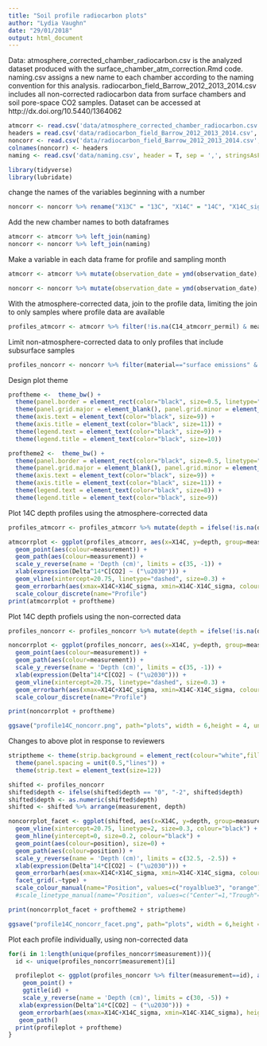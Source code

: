 ```yaml
---
title: "Soil profile radiocarbon plots"
author: "Lydia Vaughn"
date: "29/01/2018"
output: html_document
---
```


Data: atmosphere_corrected_chamber_radiocarbon.csv is the analyzed dataset produced with the surface_chamber_atm_correction.Rmd code.  naming.csv assigns a new name to each chamber according to the naming convention for this analysis. radiocarbon_field_Barrow_2012_2013_2014.csv includes all non-corrected radiocarbon data from surface chambers and soil pore-space CO2 samples.  Dataset can be accessed at http://dx.doi.org/10.5440/1364062
```r
atmcorr <- read.csv('data/atmosphere_corrected_chamber_radiocarbon.csv', header = T, sep = ',', stringsAsFactors = F)
headers = read.csv('data/radiocarbon_field_Barrow_2012_2013_2014.csv', skip = 5, header = F, nrows = 1, as.is = T)
noncorr <- read.csv('data/radiocarbon_field_Barrow_2012_2013_2014.csv', skip = 7, header = F, sep = ',', stringsAsFactors = F)
colnames(noncorr) <- headers
naming <- read.csv('data/naming.csv', header = T, sep = ',', stringsAsFactors = F)
```

```r
library(tidyverse)
library(lubridate)
```

change the names of the variables beginning with a number
```r
noncorr <- noncorr %>% rename("X13C" = "13C", "X14C" = "14C", "X14C_sigma" = "14C_sigma", "X14C_age" = "14C_age", "X14C_age_sigma" = "14C_age_sigma")
```

Add the new chamber names to both dataframes
```r
atmcorr <- atmcorr %>% left_join(naming)
noncorr <- noncorr %>% left_join(naming)
```

Make a variable in each data frame for profile and sampling month
```r
atmcorr <- atmcorr %>% mutate(observation_date = ymd(observation_date), month = format(observation_date, "%Y-%m"), measurement = paste(name, month)) 

noncorr <- noncorr %>% mutate(observation_date = ymd(observation_date), month = format(observation_date, "%Y-%m"), measurement = paste(name, month)) 
```

With the atmosphere-corrected data, join to the profile data, limiting the join to only samples where profile data are available
```r
profiles_atmcorr <- atmcorr %>% filter(!is.na(C14_atmcorr_permil) & measurement %in% noncorr[noncorr$material == "soil pore gas",]$measurement) %>% mutate(X14C = C14_atmcorr_permil, X14C_sigma = C14_atmcorr_permil_sd) %>% full_join(noncorr %>% filter(material == "soil pore gas"))
```

Limit non-atmosphere-corrected data to only profiles that include subsurface samples
```r
profiles_noncorr <- noncorr %>% filter(material=="surface emissions" & measurement %in% noncorr[noncorr$material == "soil pore gas",]$measurement) %>% full_join(noncorr %>% filter(material == "soil pore gas"))
```

Design plot theme
```r
proftheme <-  theme_bw() +
  theme(panel.border = element_rect(color="black", size=0.5, linetype="solid")) +
  theme(panel.grid.major = element_blank(), panel.grid.minor = element_blank(), panel.background = element_blank()) +
  theme(axis.text = element_text(color="black", size=9)) +
  theme(axis.title = element_text(color="black", size=11)) +
  theme(legend.text = element_text(color="black", size=9)) +
  theme(legend.title = element_text(color="black", size=10))

proftheme2 <-  theme_bw() +
  theme(panel.border = element_rect(color="black", size=0.5, linetype="solid")) +
  theme(panel.grid.major = element_blank(), panel.grid.minor = element_blank(), panel.background = element_blank()) +
  theme(axis.text = element_text(color="black", size=9)) +
  theme(axis.title = element_text(color="black", size=11)) +
  theme(legend.text = element_text(color="black", size=8)) +
  theme(legend.title = element_text(color="black", size=9))
```


Plot 14C depth profiles using the atmosphere-corrected data
```r
profiles_atmcorr <- profiles_atmcorr %>% mutate(depth = ifelse(!is.na(depth), depth, 0)) %>% arrange(measurement, depth)

atmcorrplot <- ggplot(profiles_atmcorr, aes(x=X14C, y=depth, group=measurement)) +
  geom_point(aes(colour=measurement)) +
  geom_path(aes(colour=measurement)) +
  scale_y_reverse(name = 'Depth (cm)', limits = c(35, -1)) +
  xlab(expression(Delta^14*C[CO2] ~ ("\u2030"))) +
  geom_vline(xintercept=20.75, linetype="dashed", size=0.3) +
  geom_errorbarh(aes(xmax=X14C+X14C_sigma, xmin=X14C-X14C_sigma, colour=measurement)) +
  scale_colour_discrete(name="Profile")  
print(atmcorrplot + proftheme)
```

Plot 14C depth profiels using the non-corrected data
```r
profiles_noncorr <- profiles_noncorr %>% mutate(depth = ifelse(!is.na(depth), depth, 0)) %>% arrange(measurement, depth)

noncorrplot <- ggplot(profiles_noncorr, aes(x=X14C, y=depth, group=measurement)) +
  geom_point(aes(colour=measurement)) +
  geom_path(aes(colour=measurement)) +
  scale_y_reverse(name = 'Depth (cm)', limits = c(35, -1)) +
  xlab(expression(Delta^14*C[CO2] ~ ("\u2030"))) +
  geom_vline(xintercept=20.75, linetype="dashed", size=0.3) +
  geom_errorbarh(aes(xmax=X14C+X14C_sigma, xmin=X14C-X14C_sigma, colour=measurement)) +
  scale_colour_discrete(name="Profile") 

print(noncorrplot + proftheme)

ggsave("profile14C_noncorr.png", path="plots", width = 6,height = 4, units="in", dpi = 300)
```

Changes to above plot in response to reviewers
```r
striptheme <- theme(strip.background = element_rect(colour="white",fill="white")) +
  theme(panel.spacing = unit(0.5,"lines")) +
  theme(strip.text = element_text(size=12))

shifted <- profiles_noncorr 
shifted$depth <- ifelse(shifted$depth == "0", "-2", shifted$depth)
shifted$depth <- as.numeric(shifted$depth)
shifted <- shifted %>% arrange(measurement, depth)

noncorrplot_facet <- ggplot(shifted, aes(x=X14C, y=depth, group=measurement)) +
  geom_vline(xintercept=20.75, linetype=2, size=0.3, colour="black") +
  geom_hline(yintercept=0, size=0.2, colour="black") +
  geom_point(aes(colour=position), size=0) +
  geom_path(aes(colour=position)) +
  scale_y_reverse(name = 'Depth (cm)', limits = c(32.5, -2.5)) +
  xlab(expression(Delta^14*C[CO2] ~ ("\u2030"))) +
  geom_errorbarh(aes(xmax=X14C+X14C_sigma, xmin=X14C-X14C_sigma, colour=position, height=0.7)) +
  facet_grid(.~type) +
  scale_colour_manual(name="Position", values=c("royalblue3", "orange")) 
  #scale_linetype_manual(name="Position", values=c("Center"=1,"Trough"=2))

print(noncorrplot_facet + proftheme2 + striptheme)

ggsave("profile14C_noncorr_facet.png", path="plots", width = 6,height = 4, units="in", dpi = 300)
```

Plot each profile individually, using non-corrected data
```r
for(i in 1:length(unique(profiles_noncorr$measurement))){
  id <- unique(profiles_noncorr$measurement)[i]

  profileplot <- ggplot(profiles_noncorr %>% filter(measurement==id), aes(x=X14C, y=depth)) + 
    geom_point() +
    ggtitle(id) +
    scale_y_reverse(name = 'Depth (cm)', limits = c(30, -5)) +
   xlab(expression(Delta^14*C[CO2] ~ ("\u2030"))) +
   geom_errorbarh(aes(xmax=X14C+X14C_sigma, xmin=X14C-X14C_sigma), height=2) +
   geom_path()
  print(profileplot + proftheme)
}
```